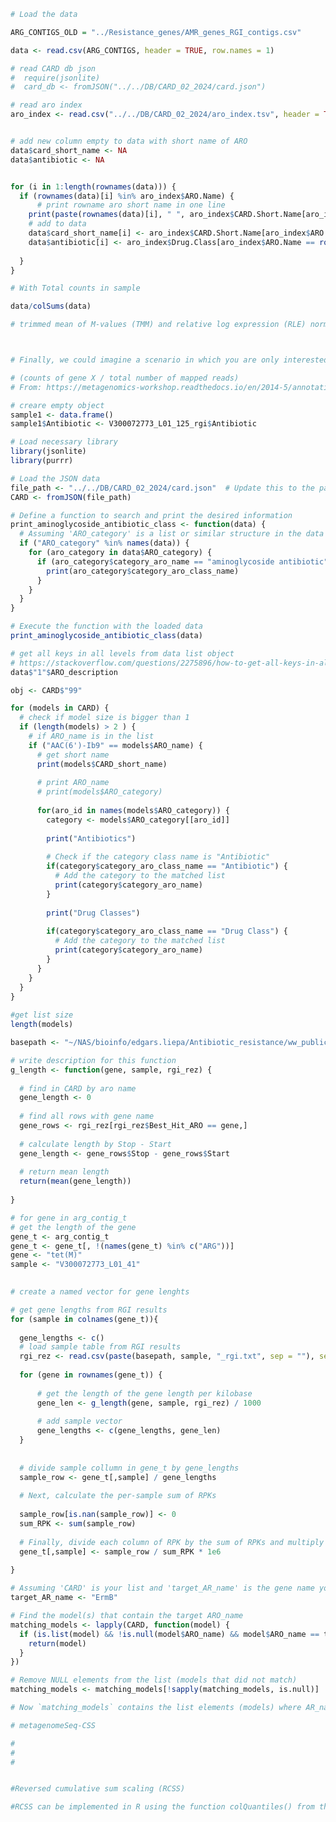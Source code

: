 



```r
# Load the data

ARG_CONTIGS_OLD = "../Resistance_genes/AMR_genes_RGI_contigs.csv"

data <- read.csv(ARG_CONTIGS, header = TRUE, row.names = 1)

# read CARD db json
#  require(jsonlite)
#  card_db <- fromJSON("../../DB/CARD_02_2024/card.json")

# read aro index
aro_index <- read.csv("../../DB/CARD_02_2024/aro_index.tsv", header = TRUE, sep = "\t")


# add new column empty to data with short name of ARO
data$card_short_name <- NA
data$antibiotic <- NA


for (i in 1:length(rownames(data))) {
  if (rownames(data)[i] %in% aro_index$ARO.Name) {
      # print rowname aro short name in one line
    print(paste(rownames(data)[i], " ", aro_index$CARD.Short.Name[aro_index$ARO.Name == rownames(data)[i]], " ", aro_index$Drug.Class[aro_index$ARO.Name == rownames(data)[i]]))
    # add to data
    data$card_short_name[i] <- aro_index$CARD.Short.Name[aro_index$ARO.Name == rownames(data)[i]]
    data$antibiotic[i] <- aro_index$Drug.Class[aro_index$ARO.Name == rownames(data)[i]]
    
  }
}


```

```r
# With Total counts in sample

data/colSums(data)

```

```r
# trimmed mean of M-values (TMM) and relative log expression (RLE) normalization methods




```


```r

# Finally, we could imagine a scenario in which you are only interested in the proportion of different annotated features in your sample. One can then instead divide to the total number of reads mapped to something in the database used. That will give relative proportions, and will remove a lot of “noise”, but will have the limitation that only the well-defined part of the microbial community can be studied, and the rest is ignored.

# (counts of gene X / total number of mapped reads)
# From: https://metagenomics-workshop.readthedocs.io/en/2014-5/annotation/normalization.html

```

```r

# creare empty object 
sample1 <- data.frame()
sample1$Antibiotic <- V300072773_L01_125_rgi$Antibiotic


```



```r
# Load necessary library
library(jsonlite)
library(purrr)

# Load the JSON data
file_path <- "../../DB/CARD_02_2024/card.json"  # Update this to the path of your JSON file
CARD <- fromJSON(file_path)

# Define a function to search and print the desired information
print_aminoglycoside_antibiotic_class <- function(data) {
  # Assuming 'ARO_category' is a list or similar structure in the data
  if ("ARO_category" %in% names(data)) {
    for (aro_category in data$ARO_category) {
      if (aro_category$category_aro_name == "aminoglycoside antibiotic") {
        print(aro_category$category_aro_class_name)
      }
    }
  }
}

# Execute the function with the loaded data
print_aminoglycoside_antibiotic_class(data)

# get all keys in all levels from data list object
# https://stackoverflow.com/questions/2275896/how-to-get-all-keys-in-all-levels-of-a-nested-dictionary
data$"1"$ARO_description

```

```r

obj <- CARD$"99"

for (models in CARD) {
  # check if model size is bigger than 1
  if (length(models) > 2 ) {
    # if ARO_name is in the list
    if ("AAC(6')-Ib9" == models$ARO_name) {
      # get short name
      print(models$CARD_short_name)
      
      # print ARO_name
      # print(models$ARO_category)
      
      for(aro_id in names(models$ARO_category)) {
        category <- models$ARO_category[[aro_id]]
        
        print("Antibiotics")
        
        # Check if the category class name is "Antibiotic"
        if(category$category_aro_class_name == "Antibiotic") {
          # Add the category to the matched list
          print(category$category_aro_name)
        }
        
        print("Drug Classes")
        
        if(category$category_aro_class_name == "Drug Class") {
          # Add the category to the matched list
          print(category$category_aro_name)
        }
      }
    }
  }
}
  
#get list size
length(models)
```

```r

basepath <- "~/NAS/bioinfo/edgars.liepa/Antibiotic_resistance/ww_publication/resistance_genes_RGI_contigs/"

# write description for this function
g_length <- function(gene, sample, rgi_rez) {
  
  # find in CARD by aro name
  gene_length <- 0
 
  # find all rows with gene name
  gene_rows <- rgi_rez[rgi_rez$Best_Hit_ARO == gene,]
  
  # calculate length by Stop - Start
  gene_length <- gene_rows$Stop - gene_rows$Start
  
  # return mean length 
  return(mean(gene_length))
  
}

# for gene in arg_contig_t
# get the length of the gene
gene_t <- arg_contig_t
gene_t <- gene_t[, !(names(gene_t) %in% c("ARG"))]
gene <- "tet(M)"
sample <- "V300072773_L01_41"
    

# create a named vector for gene lenghts

# get gene lengths from RGI results
for (sample in colnames(gene_t)){
  
  gene_lengths <- c()
  # load sample table from RGI results
  rgi_rez <- read.csv(paste(basepath, sample, "_rgi.txt", sep = ""), sep = "\t", row.names = "Contig", header = TRUE)
  
  for (gene in rownames(gene_t)) {
    
      # get the length of the gene length per kilobase
      gene_len <- g_length(gene, sample, rgi_rez) / 1000
      
      # add sample vector
      gene_lengths <- c(gene_lengths, gene_len)
  }
  
  
  # divide sample collumn in gene_t by gene_lengths
  sample_row <- gene_t[,sample] / gene_lengths
  
  # Next, calculate the per-sample sum of RPKs
  
  sample_row[is.nan(sample_row)] <- 0
  sum_RPK <- sum(sample_row)
  
  # Finally, divide each column of RPK by the sum of RPKs and multiply by 1e6 to get TPM
  gene_t[,sample] <- sample_row / sum_RPK * 1e6
  
}

```

```r

# Assuming 'CARD' is your list and 'target_AR_name' is the gene name you're looking for
target_AR_name <- "ErmB"

# Find the model(s) that contain the target ARO_name
matching_models <- lapply(CARD, function(model) {
  if (is.list(model) && !is.null(model$ARO_name) && model$ARO_name == target_AR_name) {
    return(model)
  }
})

# Remove NULL elements from the list (models that did not match)
matching_models <- matching_models[!sapply(matching_models, is.null)]

# Now `matching_models` contains the list elements (models) where AR_name matches the target


```


```r


# metagenomeSeq-CSS

#
#
#


#Reversed cumulative sum scaling (RCSS)

#RCSS can be implemented in R using the function colQuantiles() from the matrixStats package and the function sum() over a logical vector. RCSS is included in MetaAnalystCitation148 as one of five normalization methods (i.e., total counts, median, upper quartile, reversed RCSS, and z-score) of data preprocessing for subsequent analysis.

```

